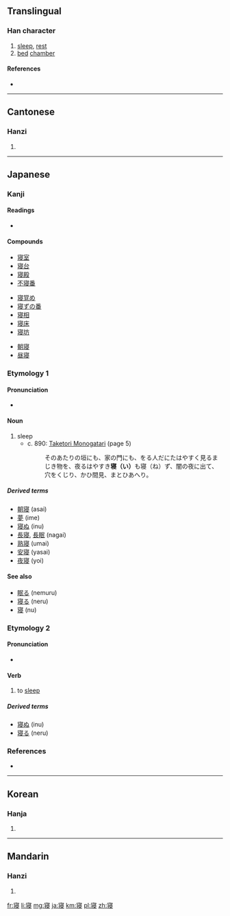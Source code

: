 {{also|寢}}
==Translingual==

===Han character===
{{Han char|rn=40|rad=宀|as=10|sn=13|four=|canj=十中一水 (JLME)|ids=⿱[[宀]]⿰[[丬]]⿳[[彐]][[冖]][[又]]}}

# [[sleep]], [[rest]]
# [[bed]] [[chamber]]

====References====
* {{Han ref|kx=0290.121|dkj=07278|dj=0574.160|hdz=20946.070|uh=5BDD|ud=23517}}

----

==Cantonese==

===Hanzi===
{{yue-hanzi|jyut=[[cam2]]|y=cham2|tra=寢}}

# {{defn|lang=yue|sort=宀10}}

----

==Japanese==

===Kanji===
{{ja-kanji|grade=c|rs=宀10}}

====Readings====
* {{ja-readings|on=[[しん]] (shin)|kun=[[ね]](ne), [[ねる]] (neru), [[みたまや]] (mitamaya), [[やめる]] (yameru)}}

====Compounds====
{{top3}}
* [[寝室]]
* [[寝台]]
* [[寝殿]]
* [[不寝番]]
{{mid3}}
* [[寝覚め]]
* [[寝ずの番]]
* [[寝相]]
* [[寝床]]
* [[寝坊]]
{{mid3}}
* [[朝寝]]
* [[昼寝]]
{{bottom}}

===Etymology 1===

====Pronunciation====
* {{IPA|/i/|lang=ja}}

====Noun====
{{ja-noun|い}}

# sleep
#* c. 890: [[w:Taketori Monogatari|Taketori Monogatari]] (page 5)
#*: そのあたりの垣にも、家の門にも、をる人だにたはやすく見るまじき物を、夜るはやすき'''寝（い）'''も寝（ね）ず、闇の夜に出て、穴をくじり、かひ間見、まとひあへり。

=====Derived terms=====
* [[朝寝]] (asai)
* [[夢]] (ime)
* [[寝ぬ]] (inu)
* [[長寝]], [[長眠]] (nagai)
* [[熟寝]] (umai)
* [[安寝]] (yasai)
* [[夜寝]] (yoi)

====See also====
* [[眠る]] (nemuru)
* [[寝る]] (neru)
* [[寝]] (nu)

===Etymology 2===

====Pronunciation====
* {{IPA|/nu/|lang=ja}}

====Verb====
{{ja-verb|k|type=|tr=intrans|hira=ぬ|rom=nu}}

# to [[sleep]]

=====Derived terms=====
* [[寝ぬ]] (inu)
* [[寝る]] (neru)

===References===

* {{reference-book
  | last = Horiuchi
  | first = Hideaki
  | coauthors = Ken Akiyama
  | title = [[w:Taketori Monogatari|Taketori Monogatari]] , [[w:Ise Monogatari|Ise Monogatari]]
  | publisher = [[w:Iwanami Shoten Publishing|Iwanami Shoten]]
  | date = 1997
  | location = Tōkyō
  | id = ISBN 4-00-240017-4
  }}
----

==Korean==

===Hanja===
{{ko-hanja|hangeul=침|rv=chim|mr=ch'im}}

# {{defn|lang=ko|sort=宀10}}

----

==Mandarin==

===Hanzi===
{{cmn-hanzi|tra=寢|pin=[[lóu]] ([[lou2]]), [[qǐn]] ([[qin3]])|wg=lou<sup>2</sup>, ch'in<sup>3</sup>}}

# {{defn|lang=cmn|sort=宀10}}

[[fr:寝]]
[[li:寝]]
[[mg:寝]]
[[ja:寝]]
[[km:寝]]
[[pl:寝]]
[[zh:寝]]